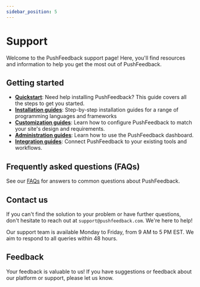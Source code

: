 ```yaml
---
sidebar_position: 5
---
```


# Support

Welcome to the PushFeedback support page!  Here, you'll find resources and information to help you get the most out of PushFeedback.

## Getting started

- **[Quickstart](quickstart.md)**: Need help installing PushFeedback? This guide covers all the steps to get you started.
- **[Installation guides](/category/installation)**: Step-by-step installation guides for a range of programming languages and frameworks
- **[Customization guides](/category/customization)**: Learn how to configure PushFeedback to match your site's design and requirements.
- **[Administration guides](/category/administration)**: Learn how to use the PushFeedback dashboard.
- **[Integration guides](/category/integrations)**: Connect PushFeedback to your existing tools and workflows.

## Frequently asked questions (FAQs)

See our [FAQs](https://pushfeedback.com/#faqs) for answers to common questions about PushFeedback.

## Contact us

If you can't find the solution to your problem or have further questions, don't hesitate to reach out at `support@pushfeedback.com`. We're here to help!

Our support team is available Monday to Friday, from 9 AM to 5 PM EST. We aim to respond to all queries within 48 hours.

## Feedback

Your feedback is valuable to us!
If you have suggestions or feedback about our platform or support, please <a><feedback-button project="wlkz1eomrs">let us know</feedback-button></a>.


